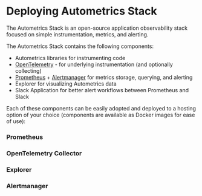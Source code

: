 
# Deploying Autometrics Stack

The Autometrics Stack is an open-source application observability stack focused on simple instrumentation, metrics, and alerting. 

The Autometrics Stack contains the following components:
- Autometrics libraries for instrumenting code
- [OpenTelemetry](https://opentelemetry.io/) - for underlying instrumentation (and optionally collecting)
- [Prometheus](https://prometheus.io) + [Alertmanager](https://prometheus.io/docs/alerting/latest/alertmanager/) for metrics storage, querying, and alerting
- Explorer for visualizing Autometrics data
- Slack Application for better alert workflows between Prometheus and Slack

Each of these components can be easily adopted and deployed to a hosting option of your choice (components are available as Docker images for ease of use):

### Prometheus

<Cards num={2}>
	<Card
	children
	icon
	title="Kubernetes"
	href="/deploying-prometheus/kubernetes"
	/>
	<Card
	children
	icon
	title="Docker"
	href="/deploying-prometheus/docker"
	/>
	<Card
	children
	icon
	title="Northflank"
	href="/deploying-prometheus/northflank"
	/>
	<Card
	children
	icon
	title="Railway"
	href="/deploying-prometheus/railway"
	/>
</Cards>

### OpenTelemetry Collector

<Cards num={2}>
	<Card
	children
	icon
	title="Kubernetes"
	href="/deploying-opentelemetry-collector/kubernetes"
	/>
	<Card
	children
	icon
	title="Docker"
	href="/deploying-opentelemetry-collector/docker"
	/>
	<Card
	children
	icon
	title="Northflank"
	href="/deploying-opentelemetry-collector/northflank"
	/>
	<Card
	children
	icon
	title="Railway"
	href="/deploying-opentelemetry-collector/railway"
	/>
</Cards>

### Explorer

<Cards num={2}>
	<Card
	children
	icon
	title="Kubernetes"
	href="/deploying-explorer/kubernetes"
	/>
	<Card
	children
	icon
	title="Docker"
	href="/deploying-explorer/docker"
	/>
	<Card
	children
	icon
	title="Northflank"
	href="/deploying-explorer/northflank"
	/>
	<Card
	children
	icon
	title="Railway"
	href="/deploying-explorer/railway"
	/>
</Cards>

### Alertmanager

<Cards num={2}>
	<Card
	children
	icon
	title="Kubernetes"
	href="/deploying-alertmanager/kubernetes"
	/>
	<Card
	children
	icon
	title="Docker"
	href="/deploying-alertmanager/docker"
	/>
	<Card
	children
	icon
	title="Northflank"
	href="/deploying-alertmanager/northflank"
	/>
	<Card
	children
	icon
	title="Railway"
	href="/deploying-alertmanager/railway"
	/>
</Cards>
